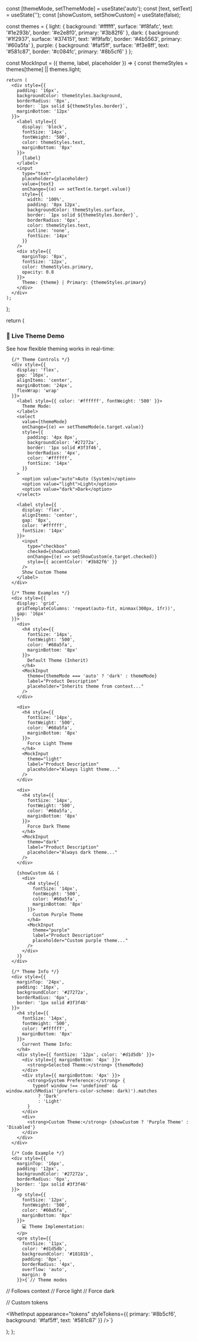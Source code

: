 
  const [themeMode, setThemeMode] = useState('auto');
  const [text, setText] = useState('');
  const [showCustom, setShowCustom] = useState(false);

const themes = {
light: {
background: '#ffffff',
surface: '#f8fafc',
text: '#1e293b',
border: '#e2e8f0',
primary: '#3b82f6'
},
dark: {
background: '#1f2937',
surface: '#374151',
text: '#f9fafb',
border: '#4b5563',
primary: '#60a5fa'
},
purple: {
background: '#faf5ff',
surface: '#f3e8ff',
text: '#581c87',
border: '#c084fc',
primary: '#8b5cf6'
}
};

const MockInput = ({ theme, label, placeholder }) => {
const themeStyles = themes[theme] || themes.light;

    return (
      <div style={{
        padding: '16px',
        backgroundColor: themeStyles.background,
        borderRadius: '8px',
        border: `1px solid ${themeStyles.border}`,
        marginBottom: '12px'
      }}>
        <label style={{
          display: 'block',
          fontSize: '14px',
          fontWeight: '500',
          color: themeStyles.text,
          marginBottom: '8px'
        }}>
          {label}
        </label>
        <input
          type="text"
          placeholder={placeholder}
          value={text}
          onChange={(e) => setText(e.target.value)}
          style={{
            width: '100%',
            padding: '8px 12px',
            backgroundColor: themeStyles.surface,
            border: `1px solid ${themeStyles.border}`,
            borderRadius: '6px',
            color: themeStyles.text,
            outline: 'none',
            fontSize: '14px'
          }}
        />
        <div style={{
          marginTop: '8px',
          fontSize: '12px',
          color: themeStyles.primary,
          opacity: 0.8
        }}>
          Theme: {theme} | Primary: {themeStyles.primary}
        </div>
      </div>
    );

};

return (
<div style={{
      padding: '24px',
      backgroundColor: '#18181b',
      borderRadius: '8px',
      border: '1px solid #27272a',
      marginBottom: '24px'
    }}>
<h3 style={{ color: '#ffffff', marginBottom: '16px', fontSize: '20px' }}>
🎨 Live Theme Demo
</h3>
<p style={{ color: '#a1a1aa', marginBottom: '16px' }}>
See how flexible theming works in real-time:
</p>

      {/* Theme Controls */}
      <div style={{
        display: 'flex',
        gap: '16px',
        alignItems: 'center',
        marginBottom: '24px',
        flexWrap: 'wrap'
      }}>
        <label style={{ color: '#ffffff', fontWeight: '500' }}>
          Theme Mode:
        </label>
        <select
          value={themeMode}
          onChange={(e) => setThemeMode(e.target.value)}
          style={{
            padding: '4px 8px',
            backgroundColor: '#27272a',
            border: '1px solid #3f3f46',
            borderRadius: '4px',
            color: '#ffffff',
            fontSize: '14px'
          }}
        >
          <option value="auto">Auto (System)</option>
          <option value="light">Light</option>
          <option value="dark">Dark</option>
        </select>

        <label style={{
          display: 'flex',
          alignItems: 'center',
          gap: '8px',
          color: '#ffffff',
          fontSize: '14px'
        }}>
          <input
            type="checkbox"
            checked={showCustom}
            onChange={(e) => setShowCustom(e.target.checked)}
            style={{ accentColor: '#3b82f6' }}
          />
          Show Custom Theme
        </label>
      </div>

      {/* Theme Examples */}
      <div style={{
        display: 'grid',
        gridTemplateColumns: 'repeat(auto-fit, minmax(300px, 1fr))',
        gap: '16px'
      }}>
        <div>
          <h4 style={{
            fontSize: '14px',
            fontWeight: '500',
            color: '#60a5fa',
            marginBottom: '8px'
          }}>
            Default Theme (Inherit)
          </h4>
          <MockInput
            theme={themeMode === 'auto' ? 'dark' : themeMode}
            label="Product Description"
            placeholder="Inherits theme from context..."
          />
        </div>

        <div>
          <h4 style={{
            fontSize: '14px',
            fontWeight: '500',
            color: '#60a5fa',
            marginBottom: '8px'
          }}>
            Force Light Theme
          </h4>
          <MockInput
            theme="light"
            label="Product Description"
            placeholder="Always light theme..."
          />
        </div>

        <div>
          <h4 style={{
            fontSize: '14px',
            fontWeight: '500',
            color: '#60a5fa',
            marginBottom: '8px'
          }}>
            Force Dark Theme
          </h4>
          <MockInput
            theme="dark"
            label="Product Description"
            placeholder="Always dark theme..."
          />
        </div>

        {showCustom && (
          <div>
            <h4 style={{
              fontSize: '14px',
              fontWeight: '500',
              color: '#60a5fa',
              marginBottom: '8px'
            }}>
              Custom Purple Theme
            </h4>
            <MockInput
              theme="purple"
              label="Product Description"
              placeholder="Custom purple theme..."
            />
          </div>
        )}
      </div>

      {/* Theme Info */}
      <div style={{
        marginTop: '24px',
        padding: '16px',
        backgroundColor: '#27272a',
        borderRadius: '6px',
        border: '1px solid #3f3f46'
      }}>
        <h4 style={{
          fontSize: '14px',
          fontWeight: '500',
          color: '#ffffff',
          marginBottom: '8px'
        }}>
          Current Theme Info:
        </h4>
        <div style={{ fontSize: '12px', color: '#d1d5db' }}>
          <div style={{ marginBottom: '4px' }}>
            <strong>Selected Theme:</strong> {themeMode}
          </div>
          <div style={{ marginBottom: '4px' }}>
            <strong>System Preference:</strong> {
              typeof window !== 'undefined' && window.matchMedia('(prefers-color-scheme: dark)').matches
                ? 'Dark'
                : 'Light'
            }
          </div>
          <div>
            <strong>Custom Theme:</strong> {showCustom ? 'Purple Theme' : 'Disabled'}
          </div>
        </div>
      </div>

      {/* Code Example */}
      <div style={{
        marginTop: '16px',
        padding: '12px',
        backgroundColor: '#27272a',
        borderRadius: '6px',
        border: '1px solid #3f3f46'
      }}>
        <p style={{
          fontSize: '12px',
          fontWeight: '500',
          color: '#60a5fa',
          marginBottom: '8px'
        }}>
          💻 Theme Implementation:
        </p>
        <pre style={{
          fontSize: '11px',
          color: '#d1d5db',
          backgroundColor: '#18181b',
          padding: '8px',
          borderRadius: '4px',
          overflow: 'auto',
          margin: 0
        }}>{`// Theme modes

<WhetInput appearance="inherit" /> // Follows context
<WhetInput appearance="light" /> // Force light
<WhetInput appearance="dark" /> // Force dark

// Custom tokens

<WhetInput 
  appearance="tokens"
  styleTokens={{
    primary: '#8b5cf6',
    background: '#faf5ff',
    text: '#581c87'
  }}
/>`}</pre>
      </div>
    </div>
  );
};
